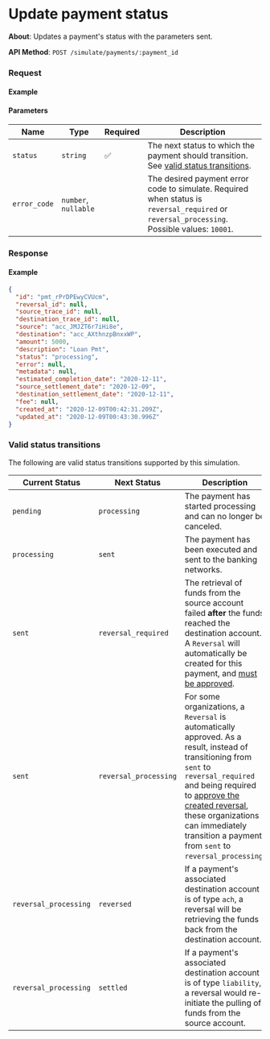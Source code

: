 
# Update payment status

**About**: Updates a payment's status with the parameters sent.

**API Method**: `POST /simulate/payments/:payment_id`


### Request

#### Example
<SimulatePaymentsUpdate />

#### Parameters
| Name         | Type                 | Required | Description                                                                                                                                 |
|--------------|----------------------|----------|---------------------------------------------------------------------------------------------------------------------------------------------|
| `status`     | `string`             | ✅        | The next status to which the payment should transition. See [valid status transitions](#valid-status-transitions).                                                       |
| `error_code` | `number`, `nullable` |          | The desired payment error code to simulate. Required when status is `reversal_required` or `reversal_processing`. Possible values: `10001`. |

### Response

#### Example
```json
{
  "id": "pmt_rPrDPEwyCVUcm",
  "reversal_id": null,
  "source_trace_id": null,
  "destination_trace_id": null,
  "source": "acc_JMJZT6r7iHi8e",
  "destination": "acc_AXthnzpBnxxWP",
  "amount": 5000,
  "description": "Loan Pmt",
  "status": "processing",
  "error": null,
  "metadata": null,
  "estimated_completion_date": "2020-12-11",
  "source_settlement_date": "2020-12-09",
  "destination_settlement_date": "2020-12-11",
  "fee": null,
  "created_at": "2020-12-09T00:42:31.209Z",
  "updated_at": "2020-12-09T00:43:30.996Z"
}
```


### Valid status transitions

The following are valid status transitions supported by this simulation.

| Current Status        | Next Status           | Description                                                                                                                                                                                                                                                                                                                        |
|-----------------------|-----------------------|------------------------------------------------------------------------------------------------------------------------------------------------------------------------------------------------------------------------------------------------------------------------------------------------------------------------------------|
| `pending`             | `processing`          | The payment has started processing and can no longer be canceled.                                                                                                                                                                                                                                                                  |
| `processing`          | `sent`                | The payment has been executed and sent to the banking networks.                                                                                                                                                                                                                                                                    |
| `sent`                | `reversal_required`   | The retrieval of funds from the source account failed __after__ the funds reached the destination account. A `Reversal` will automatically be created for this payment, and [must be approved](/api/core/payments/reversals/update).                                                                                               |
| `sent`                | `reversal_processing` | For some organizations, a `Reversal` is automatically approved. As a result, instead of transitioning from `sent` to `reversal_required` and being required to [approve the created reversal](/api/core/payments/reversals/update), these organizations can immediately transition a payment from `sent` to `reversal_processing`. |
| `reversal_processing` | `reversed`            | If a payment's associated destination account is of type `ach`, a reversal will be retrieving the funds back from the destination account.                                                                                                                                                                                         |
| `reversal_processing` | `settled`             | If a payment's associated destination account is of type `liability`, a reversal would re-initiate the pulling of funds from the source account.                                                                                                                                                                                   |
